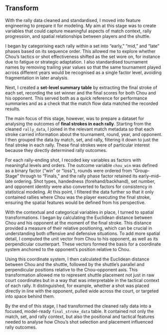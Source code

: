 ## Transform

With the rally data cleaned and standardised, I moved into feature engineering to prepare it for modeling. My aim at this stage was to create variables that could capture meaningful aspects of match context, rally progression, and spatial relationships between players and the shuttle.  

I began by categorising each rally within a set into “early,” “mid,” and “late” phases based on its sequence order. This allowed me to explore whether Chou’s tactics or shot effectiveness shifted as the set wore on, for instance due to fatigue or strategic adaptation. I also standardised tournament names by removing trailing year values so that the same tournament played across different years would be recognised as a single factor level, avoiding fragmentation in later analysis.  

Next, I created a **set-level summary table** by extracting the final stroke of each set, recording the set winner and the final scores for both Chou and his opponent. This served both as a quick reference for performance summaries and as a check that the match flow data matched the recorded results.  

The main focus of this stage, however, was to prepare a dataset for analysing the outcomes of **final strokes in each rally**. Starting from the cleaned `rally_data`, I joined in the relevant match metadata so that each stroke carried information about the tournament, round, year, and opponent. I then grouped the data by match, set, and rally, filtering it down to just the final stroke in each rally. These final strokes were of particular interest because they directly determined rally outcomes.  

For each rally-ending shot, I recoded key variables as factors with meaningful levels and orders. The outcome variable `chou_win` was defined as a binary factor (“win” or “loss”), rounds were ordered from “Group-Stage” through to “Finals,” and the rally phase factor retained its early–mid–late ordering. Shot types, handedness (forehand/backhand), set number, and opponent identity were also converted to factors for consistency in statistical modeling. At this point, I filtered the data further so that it only contained rallies where Chou was the player executing the final stroke, ensuring the spatial features would be defined from his perspective.

With the contextual and categorical variables in place, I turned to spatial transformations. I began by calculating the Euclidean distance between Chou and his opponent at the moment of the final stroke. This distance provided a measure of their relative positioning, which can be crucial in understanding both offensive and defensive situations. To add more spatial detail, I computed the unit vector from Chou to his opponent, as well as its perpendicular counterpart. These vectors formed the basis for a coordinate system anchored to the opponent’s position relative to Chou.  

Using this coordinate system, I then calculated the Euclidean distance between Chou and the shuttle, followed by the shuttle’s parallel and perpendicular positions relative to the Chou–opponent axis. This transformation allowed me to represent shuttle placement not just in raw court coordinates but in a way that was interpretable in the tactical context of each rally. It distinguished, for example, whether a shot was placed directly in line with the opponent, pulled wide across the court, or targeted into space behind them.  

By the end of this stage, I had transformed the cleaned rally data into a focused, model-ready `final_stroke_data` table. It contained not only the match, set, and rally context, but also the positional and tactical features needed to analyse how Chou’s shot selection and placement influenced rally outcomes.
